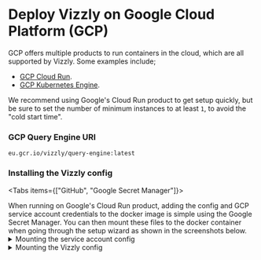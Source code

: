 
# Deploy Vizzly on Google Cloud Platform (GCP)

GCP offers multiple products to run containers in the cloud, which are all supported by Vizzly. Some examples include;

- [GCP Cloud Run](https://cloud.google.com/run).
- [GCP Kubernetes Engine](https://cloud.google.com/kubernetes-engine).

We recommend using Google's Cloud Run product to get setup quickly, but be sure to set the number of minimum
instances to at least `1`, to avoid the "cold start time".

### GCP Query Engine URI

```
eu.gcr.io/vizzly/query-engine:latest
```

### Installing the Vizzly config

<Tabs items={["GitHub", "Google Secret Manager"]}>
<Tab>

<InstallConfigFromGitHub />
</Tab>
<Tab>
When running on Google's Cloud Run product, adding the config and GCP service account credentials to the docker image is simple using the Google Secret Manager.
You can then mount these files to the docker container when going through the setup wizard as shown in the screenshots below.

<details>
  <summary>Mounting the service account config</summary>
  <img src="/img/google-cloud-run-setting-service-account.png" />
</details>

<details>
  <summary>Mounting the Vizzly config</summary>
  <img src="/img/google-cloud-run-setting-vizzly-config.png" />
</details>
</Tab>
</Tabs>
